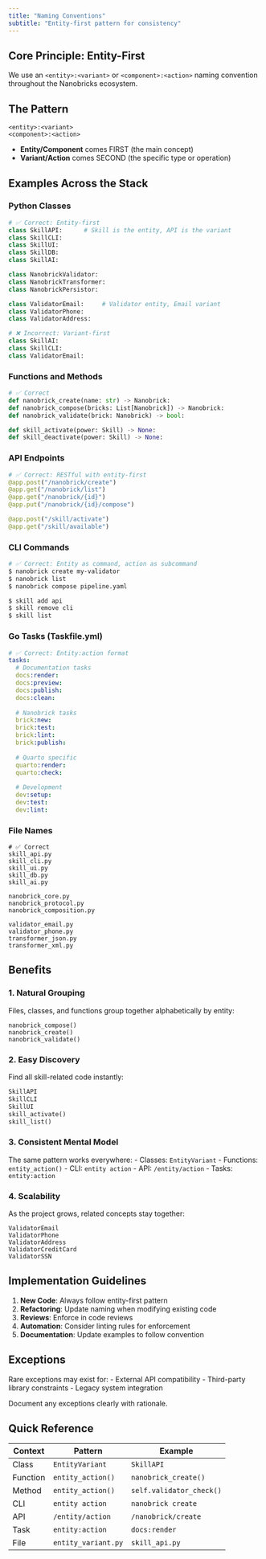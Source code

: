 ```yaml
---
title: "Naming Conventions"
subtitle: "Entity-first pattern for consistency"
---
```


## Core Principle: Entity-First

We use an `<entity>:<variant>` or `<component>:<action>` naming convention throughout the Nanobricks ecosystem.

## The Pattern

```
<entity>:<variant>
<component>:<action>
```

- **Entity/Component** comes FIRST (the main concept)
- **Variant/Action** comes SECOND (the specific type or operation)

## Examples Across the Stack

### Python Classes

::: {.pattern-good}
```python
# ✅ Correct: Entity-first
class SkillAPI:      # Skill is the entity, API is the variant
class SkillCLI:      
class SkillUI:       
class SkillDB:       
class SkillAI:       

class NanobrickValidator:
class NanobrickTransformer:
class NanobrickPersistor:

class ValidatorEmail:     # Validator entity, Email variant
class ValidatorPhone:
class ValidatorAddress:
```
:::

::: {.pattern-bad}
```python
# ❌ Incorrect: Variant-first
class SkillAI:
class SkillCLI:
class ValidatorEmail:
```
:::

### Functions and Methods

::: {.pattern-good}
```python
# ✅ Correct
def nanobrick_create(name: str) -> Nanobrick:
def nanobrick_compose(bricks: List[Nanobrick]) -> Nanobrick:
def nanobrick_validate(brick: Nanobrick) -> bool:

def skill_activate(power: Skill) -> None:
def skill_deactivate(power: Skill) -> None:
```
:::

### API Endpoints

::: {.pattern-good}
```python
# ✅ Correct: RESTful with entity-first
@app.post("/nanobrick/create")
@app.get("/nanobrick/list")
@app.get("/nanobrick/{id}")
@app.put("/nanobrick/{id}/compose")

@app.post("/skill/activate")
@app.get("/skill/available")
```
:::

### CLI Commands

::: {.pattern-good}
```bash
# ✅ Correct: Entity as command, action as subcommand
$ nanobrick create my-validator
$ nanobrick list
$ nanobrick compose pipeline.yaml

$ skill add api
$ skill remove cli
$ skill list
```
:::

### Go Tasks (Taskfile.yml)

::: {.pattern-good}
```yaml
# ✅ Correct: Entity:action format
tasks:
  # Documentation tasks
  docs:render:
  docs:preview:
  docs:publish:
  docs:clean:
  
  # Nanobrick tasks
  brick:new:
  brick:test:
  brick:lint:
  brick:publish:
  
  # Quarto specific
  quarto:render:
  quarto:check:
  
  # Development
  dev:setup:
  dev:test:
  dev:lint:
```
:::

### File Names

::: {.pattern-good}
```
# ✅ Correct
skill_api.py
skill_cli.py
skill_ui.py
skill_db.py
skill_ai.py

nanobrick_core.py
nanobrick_protocol.py
nanobrick_composition.py

validator_email.py
validator_phone.py
transformer_json.py
transformer_xml.py
```
:::

## Benefits

### 1. Natural Grouping
Files, classes, and functions group together alphabetically by entity:
```
nanobrick_compose()
nanobrick_create()
nanobrick_validate()
```

### 2. Easy Discovery
Find all skill-related code instantly:
```python
SkillAPI
SkillCLI
SkillUI
skill_activate()
skill_list()
```

### 3. Consistent Mental Model
The same pattern works everywhere:
- Classes: `EntityVariant`
- Functions: `entity_action()`
- CLI: `entity action`
- API: `/entity/action`
- Tasks: `entity:action`

### 4. Scalability
As the project grows, related concepts stay together:
```
ValidatorEmail
ValidatorPhone
ValidatorAddress
ValidatorCreditCard
ValidatorSSN
```

## Implementation Guidelines

1. **New Code**: Always follow entity-first pattern
2. **Refactoring**: Update naming when modifying existing code
3. **Reviews**: Enforce in code reviews
4. **Automation**: Consider linting rules for enforcement
5. **Documentation**: Update examples to follow convention

## Exceptions

Rare exceptions may exist for:
- External API compatibility
- Third-party library constraints
- Legacy system integration

Document any exceptions clearly with rationale.

## Quick Reference

| Context | Pattern | Example |
|---------|---------|---------|
| Class | `EntityVariant` | `SkillAPI` |
| Function | `entity_action()` | `nanobrick_create()` |
| Method | `entity_action()` | `self.validator_check()` |
| CLI | `entity action` | `nanobrick create` |
| API | `/entity/action` | `/nanobrick/create` |
| Task | `entity:action` | `docs:render` |
| File | `entity_variant.py` | `skill_api.py` |